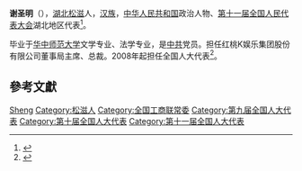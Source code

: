 '''谢圣明'''（{{bd|1956年|7月|}}），[[湖北|湖北]][[松滋|松滋]]人，[[汉族|汉族]]，[[中华人民共和国|中华人民共和国]]政治人物、[[第十一届全国人民代表大会|第十一届全国人民代表大会]]湖北地区代表<ref>{{cite web|author=新华网|title=第十一届全国人大代表|url=http://news.xinhuanet.com/ziliao/2008-03/03/content_7708230.htm?node=36628|publisher=新华网|accessdate=2014-01-07|archive-date=2014-01-10|archive-url=https://web.archive.org/web/20140110211415/http://news.xinhuanet.com/ziliao/2008-03/03/content_7708230.htm?node=36628|dead-url=no}}</ref>。

毕业于[[华中师范大学|华中师范大学]]文学专业、法学专业，是[[中共|中共]]党员。担任红桃K娱乐集团股份有限公司董事局主席、总裁。2008年起担任全国人大代表<ref>{{cite news|title=全国人大代表信息-谢圣明|url=http://210.82.31.1:8084/delegate/viewDelegate.action?dbid=111660|accessdate=2013-04-05|newspaper=全国人大网|archive-url=https://web.archive.org/web/20140514081303/http://www.npc.gov.cn/delegate/viewDelegate.action?dbid=111660|archive-date=2014-05-14|dead-url=yes}}</ref>。

== 參考文獻 ==
{{reflist}}

{{中华全国工商业联合会第八届执行委员会}}
{{中华全国工商业联合会第九届执行委员会}}

{{Authority control}}
{{DEFAULTSORT:Xie谢}}
[[Category:谢姓|Sheng]]
[[Category:松滋人|Category:松滋人]]
[[Category:全国工商联常委|Category:全国工商联常委]]
[[Category:第九届全国人大代表|Category:第九届全国人大代表]]
[[Category:第十届全国人大代表|Category:第十届全国人大代表]]
[[Category:第十一届全国人大代表|Category:第十一届全国人大代表]]